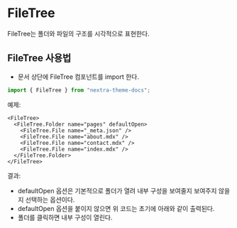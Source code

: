 
# FileTree

FileTree는 폴더와 파일의 구조를 시각적으로 표현한다.

## FileTree 사용법

- 문서 상단에 FileTree 컴포넌트를 import 한다.

```js
import { FileTree } from "nextra-theme-docs";
```

예제:

```
<FileTree>
  <FileTree.Folder name="pages" defaultOpen>
    <FileTree.File name="_meta.json" />
    <FileTree.File name="about.mdx" />
    <FileTree.File name="contact.mdx" />
    <FileTree.File name="index.mdx" />
  </FileTree.Folder>
</FileTree>
```

결과:

<FileTree>
  <FileTree.Folder name="pages" defaultOpen>
    <FileTree.File name="_meta.json" />
    <FileTree.File name="about.mdx" />
    <FileTree.File name="contact.mdx" />
    <FileTree.File name="index.mdx" />
  </FileTree.Folder>
</FileTree>

- defaultOpen 옵션은 기본적으로 폴더가 열려 내부 구성을 보여줄지 보여주지 않을지 선택하는 옵션이다.
- defaultOpen 옵션을 붙이지 않으면 위 코드는 초기에 아래와 같이 출력된다.
- 폴더를 클릭하면 내부 구성이 열린다.

<FileTree>
  <FileTree.Folder name="pages">
    <FileTree.File name="_meta.json" />
    <FileTree.File name="about.mdx" />
    <FileTree.File name="contact.mdx" />
    <FileTree.File name="index.mdx" />
  </FileTree.Folder>
</FileTree>
